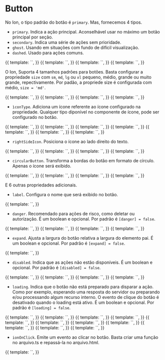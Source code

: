 
<Meta title="Ion/Navigation/Button" component={IonButtonComponent} />

# Button

No Ion, o tipo padrão do botão é `primary`. Mas, fornecemos 4 tipos.

- `primary`. Indica a ação principal. Aconselhável usar no máximo um botão principal por seção.
- `secondary`. Indica uma série de ações sem prioridade.
- `ghost`. Usando em situações com fundo de difícil visualização.
- `dashed`. Usado para ações comuns.

<Canvas>
  <Story
    name="type: primary"
    decorators={[
      moduleMetadata({
        declarations: [
          IonButtonComponent,
          IonIconComponent,
          IonDropdownComponent,
          IonBadgeComponent,
          IonInputComponent,
        ],
        imports: [CommonModule, FormsModule],
      }),
    ]}
  >
    {{
      template: `<ion-button label="Primary"></ion-button>`,
    }}
  </Story>
  <Story
    name="type: secondary"
    decorators={[
      moduleMetadata({
        declarations: [
          IonButtonComponent,
          IonIconComponent,
          IonDropdownComponent,
          IonBadgeComponent,
          IonInputComponent,
        ],
        imports: [CommonModule, FormsModule],
      }),
    ]}
  >
    {{
      template: `<ion-button label="Secondary" type="secondary"></ion-button>`,
    }}
  </Story>
  <Story
    name="type: ghost"
    decorators={[
      moduleMetadata({
        declarations: [
          IonButtonComponent,
          IonIconComponent,
          IonDropdownComponent,
          IonBadgeComponent,
          IonInputComponent,
        ],
        imports: [CommonModule, FormsModule],
      }),
    ]}
  >
    {{
      template: `<ion-button label="Ghost" type="ghost"></ion-button>`,
    }}
  </Story>
  <Story
    name="type: dashed"
    decorators={[
      moduleMetadata({
        declarations: [
          IonButtonComponent,
          IonIconComponent,
          IonDropdownComponent,
          IonBadgeComponent,
          IonInputComponent,
        ],
        imports: [CommonModule, FormsModule],
      }),
    ]}
  >
    {{
      template: `<ion-button label="Dashed" type="dashed"></ion-button>`,
    }}
  </Story>
</Canvas>

O Ion, Suporta 4 tamanhos padrões para botões. Basta configurar a propriedade `size` com `sm`, `md`, `lg` ou `xl` pequeno, médio, grande ou muito grande, repectivamente. Por padão, a propriede size é configurada com médio, `size = 'md'`.

<Canvas>
  <Story
    name="size: sm"
    decorators={[
      moduleMetadata({
        declarations: [
          IonButtonComponent,
          IonIconComponent,
          IonDropdownComponent,
          IonBadgeComponent,
          IonInputComponent,
        ],
        imports: [CommonModule, FormsModule],
      }),
    ]}
  >
    {{
      template: `<ion-button label="Small" size="sm"></ion-button>`,
    }}
  </Story>
  <Story
    name="size: md"
    decorators={[
      moduleMetadata({
        declarations: [
          IonButtonComponent,
          IonIconComponent,
          IonDropdownComponent,
          IonBadgeComponent,
          IonInputComponent,
        ],
        imports: [CommonModule, FormsModule],
      }),
    ]}
  >
    {{
      template: `<ion-button label="Medium"></ion-button>`,
    }}
  </Story>
  <Story
    name="size: lg"
    decorators={[
      moduleMetadata({
        declarations: [
          IonButtonComponent,
          IonIconComponent,
          IonDropdownComponent,
          IonBadgeComponent,
          IonInputComponent,
        ],
        imports: [CommonModule, FormsModule],
      }),
    ]}
  >
    {{
      template: `<ion-button label="Large" size="lg"></ion-button>`,
    }}
  </Story>
  <Story
    name="type: xl"
    decorators={[
      moduleMetadata({
        declarations: [
          IonButtonComponent,
          IonIconComponent,
          IonDropdownComponent,
          IonBadgeComponent,
          IonInputComponent,
        ],
        imports: [CommonModule, FormsModule],
      }),
    ]}
  >
    {{
      template: `<ion-button label="Extra-large" size="xl"></ion-button>`,
    }}
  </Story>
</Canvas>

- `ìconType`. Adiciona um ícone referente ao ícone configurado na propriedade. Qualquer tipo diponível no componente de ícone, pode ser configurado no botão.

<Canvas>
  <Story
    name="icontype"
    decorators={[
      moduleMetadata({
        declarations: [
          IonButtonComponent,
          IonIconComponent,
          IonDropdownComponent,
          IonBadgeComponent,
          IonInputComponent,
        ],
        imports: [CommonModule, FormsModule],
      }),
    ]}
  >
    {{
      template: `<ion-button iconType="pencil" tooltip="pencil" size="sm"></ion-button>`,
    }}
  </Story>
  <Story
    name="icontype in danger"
    decorators={[
      moduleMetadata({
        declarations: [
          IonButtonComponent,
          IonIconComponent,
          IonDropdownComponent,
          IonBadgeComponent,
          IonInputComponent,
        ],
        imports: [CommonModule, FormsModule],
      }),
    ]}
  >
    {{
      template: `<ion-button iconType="pencil" [danger]="true" tooltip="danger pencil" size="md"></ion-button>`,
    }}
  </Story>
  <Story
    name="icontype: trash"
    decorators={[
      moduleMetadata({
        declarations: [
          IonButtonComponent,
          IonIconComponent,
          IonDropdownComponent,
          IonBadgeComponent,
          IonInputComponent,
        ],
        imports: [CommonModule, FormsModule],
      }),
    ]}
  >
    {{
      template: `<ion-button label="Deletar" iconType="trash" size="lg"></ion-button>`,
    }}
  </Story>
  <Story
    name="icontype: loading"
    decorators={[
      moduleMetadata({
        declarations: [
          IonButtonComponent,
          IonIconComponent,
          IonDropdownComponent,
          IonBadgeComponent,
          IonInputComponent,
        ],
        imports: [CommonModule, FormsModule],
      }),
    ]}
  >
    {{
      template: `<ion-button label="" iconType="pencil" [loading]="true"></ion-button>`,
    }}
  </Story>
  <Story
    name="icontype: loading with label"
    decorators={[
      moduleMetadata({
        declarations: [
          IonButtonComponent,
          IonIconComponent,
          IonDropdownComponent,
          IonBadgeComponent,
          IonInputComponent,
        ],
        imports: [CommonModule, FormsModule],
      }),
    ]}
  >
    {{
      template: `<ion-button label="Editar" iconType="pencil" [loading]="true"></ion-button>`,
    }}
  </Story>
  <Story
    name="icontype: loading with custom loading message"
    decorators={[
      moduleMetadata({
        declarations: [
          IonButtonComponent,
          IonIconComponent,
          IonDropdownComponent,
          IonBadgeComponent,
          IonInputComponent,
        ],
        imports: [CommonModule, FormsModule],
      }),
    ]}
  >
    {{
      template: `<ion-button label="Editar" iconType="pencil" [loading]="true" loadingMessage="I'm loading"></ion-button>`,
    }}
  </Story>
  <Story
    name="iconetype: trash danger"
    decorators={[
      moduleMetadata({
        declarations: [
          IonButtonComponent,
          IonIconComponent,
          IonDropdownComponent,
          IonBadgeComponent,
          IonInputComponent,
        ],
        imports: [CommonModule, FormsModule],
      }),
    ]}
  >
    {{
      template: `<ion-button label="Deletar" iconType="trash" [danger]="true" size="xl"></ion-button>`,
    }}
  </Story>
</Canvas>

- `rightSideIcon`. Posiciona o ícone ao lado direito do texto.

<Canvas>
  <Story
    name="rightSideIcon"
    decorators={[
      moduleMetadata({
        declarations: [
          IonButtonComponent,
          IonIconComponent,
          IonDropdownComponent,
          IonBadgeComponent,
          IonInputComponent,
        ],
        imports: [CommonModule, FormsModule],
      }),
    ]}
  >
    {{
      template: `<ion-button label="Editar" iconType="pencil" [rightSideIcon]="true"></ion-button>`,
    }}
  </Story>
  <Story
    name="rightSideIcon: trash danger"
    decorators={[
      moduleMetadata({
        declarations: [
          IonButtonComponent,
          IonIconComponent,
          IonDropdownComponent,
          IonBadgeComponent,
          IonInputComponent,
        ],
        imports: [CommonModule, FormsModule],
      }),
    ]}
  >
    {{
      template: `<ion-button label="Deletar" iconType="trash" [danger]="true" [rightSideIcon]="true"></ion-button>`,
    }}
  </Story>
</Canvas>

<Canvas>
  <Story
    name="with dropdown"
    decorators={[
      moduleMetadata({
        declarations: [
          IonButtonComponent,
          IonIconComponent,
          IonDropdownComponent,
          IonBadgeComponent,
          IonInputComponent,
        ],
        imports: [CommonModule, FormsModule],
      }),
    ]}
  >
    {{
      template: `<ion-button label="Primary" [options]="[{ label: 'option 1' }, {label: 'option 2'}]"></ion-button>`,
    }}
  </Story>
  <Story
    name="with dropdown : multiple choices"
    decorators={[
      moduleMetadata({
        declarations: [
          IonButtonComponent,
          IonIconComponent,
          IonDropdownComponent,
          IonBadgeComponent,
          IonInputComponent,
        ],
        imports: [CommonModule, FormsModule],
      }),
    ]}
  >
    {{
      template: `<ion-button label="Primary" [options]="[{ label: 'option 1' }, {label: 'option 2'}]" multiple="true"></ion-button>`,
    }}
  </Story>
</Canvas>

- `circularButton`. Transforma a bordas do botão em formato de círculo. Apenas o ícone será exibido.

<Canvas>
  <Story
    name="circularButton"
    decorators={[
      moduleMetadata({
        declarations: [
          IonButtonComponent,
          IonIconComponent,
          IonDropdownComponent,
          IonBadgeComponent,
          IonInputComponent,
        ],
        imports: [CommonModule, FormsModule],
      }),
    ]}
  >
    {{
      template: `<ion-button label="Editar" iconType="pencil" tooltip="pencil" [circularButton]="true"></ion-button>`,
    }}
  </Story>
  <Story
    name="circularButton: trash danger"
    decorators={[
      moduleMetadata({
        declarations: [
          IonButtonComponent,
          IonIconComponent,
          IonDropdownComponent,
          IonBadgeComponent,
          IonInputComponent,
        ],
        imports: [CommonModule, FormsModule],
      }),
    ]}
  >
    {{
      template: `<ion-button label="Deletar" iconType="trash" tooltip="trash" [danger]="true" [circularButton]="true"></ion-button>`,
    }}
  </Story>
  <Story
    name="circularButton: trash ghost"
    decorators={[
      moduleMetadata({
        declarations: [
          IonButtonComponent,
          IonIconComponent,
          IonDropdownComponent,
          IonBadgeComponent,
          IonInputComponent,
        ],
        imports: [CommonModule, FormsModule],
      }),
    ]}
  >
    {{
      template: `<ion-button label="Deletar" iconType="close" type="ghost" [circularButton]="true"></ion-button>`,
    }}
  </Story>
  <Story
    name="circularButton: loading state"
    decorators={[
      moduleMetadata({
        declarations: [
          IonButtonComponent,
          IonIconComponent,
          IonDropdownComponent,
          IonBadgeComponent,
          IonInputComponent,
        ],
        imports: [CommonModule, FormsModule],
      }),
    ]}
  >
    {{
      template: `<ion-button label="Editar" iconType="pencil" [circularButton]="true" [loading]="true"></ion-button>`,
    }}
  </Story>
</Canvas>

E 6 outras propriedades adicionais.

- `label`. Configura o nome que será exibido no botão.

<Canvas>
  <Story
    name="label: name button"
    decorators={[
      moduleMetadata({
        declarations: [
          IonButtonComponent,
          IonIconComponent,
          IonDropdownComponent,
          IonBadgeComponent,
          IonInputComponent,
        ],
        imports: [CommonModule, FormsModule],
      }),
    ]}
  >
    {{
      template: `<ion-button label="Nome do botão"></ion-button>`,
    }}
  </Story>
</Canvas>

- `danger`. Recomendado para ações de risco, como deletar ou autorização. É um boolean e opcional. Por padrão é `[danger] = false`.

<Canvas>
  <Story
    name="danger in primary button"
    decorators={[
      moduleMetadata({
        declarations: [
          IonButtonComponent,
          IonIconComponent,
          IonDropdownComponent,
          IonBadgeComponent,
          IonInputComponent,
        ],
        imports: [CommonModule, FormsModule],
      }),
    ]}
  >
    {{
      template: `<ion-button label="Primary" [danger]=true></ion-button>`,
    }}
  </Story>
  <Story
    name="danger in secondary button"
    decorators={[
      moduleMetadata({
        declarations: [
          IonButtonComponent,
          IonIconComponent,
          IonDropdownComponent,
          IonBadgeComponent,
          IonInputComponent,
        ],
        imports: [CommonModule, FormsModule],
      }),
    ]}
  >
    {{
      template: `<ion-button label="Secondary" type="secondary" [danger]=true></ion-button>`,
    }}
  </Story>
  <Story
    name="danger in ghost button"
    decorators={[
      moduleMetadata({
        declarations: [
          IonButtonComponent,
          IonIconComponent,
          IonDropdownComponent,
          IonBadgeComponent,
          IonInputComponent,
        ],
        imports: [CommonModule, FormsModule],
      }),
    ]}
  >
    {{
      template: `<ion-button label="Ghost" type="ghost" [danger]=true></ion-button>`,
    }}
  </Story>
  <Story
    name="danger in dashed button"
    decorators={[
      moduleMetadata({
        declarations: [
          IonButtonComponent,
          IonIconComponent,
          IonDropdownComponent,
          IonBadgeComponent,
          IonInputComponent,
        ],
        imports: [CommonModule, FormsModule],
      }),
    ]}
  >
    {{
      template: `<ion-button label="Dashed" type="dashed" [danger]=true></ion-button>`,
    }}
  </Story>
</Canvas>

- `expand`. Ajusta a largura do botão relativa a largura do elemento pai. É um boolean e opcional. Por padrão é `[expand] = false`.

<Canvas>
  <Story
    name="expand: true"
    decorators={[
      moduleMetadata({
        declarations: [
          IonButtonComponent,
          IonIconComponent,
          IonDropdownComponent,
          IonBadgeComponent,
          IonInputComponent,
        ],
        imports: [CommonModule, FormsModule],
      }),
    ]}
  >
    {{
      template: `<ion-button label="Primary" [expand]=true></ion-button>`,
    }}
  </Story>
</Canvas>

- `disabled`. Indica que as ações não estão disponíveis. É um boolean e opcional. Por padrão é `[disabled] = false`.

<Canvas>
  <Story
    name="disabled in primary button"
    decorators={[
      moduleMetadata({
        declarations: [
          IonButtonComponent,
          IonIconComponent,
          IonDropdownComponent,
          IonBadgeComponent,
          IonInputComponent,
        ],
        imports: [CommonModule, FormsModule],
      }),
    ]}
  >
    {{
      template: `<ion-button label="Primary" [disabled]=true></ion-button>`,
    }}
  </Story>
  <Story
    name="disabled in secondary button"
    decorators={[
      moduleMetadata({
        declarations: [
          IonButtonComponent,
          IonIconComponent,
          IonDropdownComponent,
          IonBadgeComponent,
          IonInputComponent,
        ],
        imports: [CommonModule, FormsModule],
      }),
    ]}
  >
    {{
      template: `<ion-button label="Secondary" type="secondary" [disabled]=true></ion-button>`,
    }}
  </Story>
  <Story
    name="disabled in ghost button"
    decorators={[
      moduleMetadata({
        declarations: [
          IonButtonComponent,
          IonIconComponent,
          IonDropdownComponent,
          IonBadgeComponent,
          IonInputComponent,
        ],
        imports: [CommonModule, FormsModule],
      }),
    ]}
  >
    {{
      template: `<ion-button label="Ghost" type="ghost" [disabled]=true></ion-button>`,
    }}
  </Story>
  <Story
    name="disabled in dashed button"
    decorators={[
      moduleMetadata({
        declarations: [
          IonButtonComponent,
          IonIconComponent,
          IonDropdownComponent,
          IonBadgeComponent,
          IonInputComponent,
        ],
        imports: [CommonModule, FormsModule],
      }),
    ]}
  >
    {{
      template: `<ion-button label="Dashed" type="dashed" [disabled]=true></ion-button>`,
    }}
  </Story>
</Canvas>

- `loading`. Indica que o botão não está preparado para disparar a ação. Como por exemplo, esperando uma resposta do servidor ou preparando e/ou processando algum recurso interno. O evento de clique do botão é desativado quando o loading está ativo. É um boolean e opcional. Por padrão é `[loading] = false`.

<Canvas>
  <Story
    name="Loading in primary button"
    decorators={[
      moduleMetadata({
        declarations: [
          IonButtonComponent,
          IonIconComponent,
          IonDropdownComponent,
          IonBadgeComponent,
          IonInputComponent,
        ],
        imports: [CommonModule, FormsModule],
      }),
    ]}
  >
    {{
      template: `<ion-button label="Primary" [loading]="true"></ion-button>`,
    }}
  </Story>
  <Story
    name="Loading in secondary button"
    decorators={[
      moduleMetadata({
        declarations: [
          IonButtonComponent,
          IonIconComponent,
          IonDropdownComponent,
          IonBadgeComponent,
          IonInputComponent,
        ],
        imports: [CommonModule, FormsModule],
      }),
    ]}
  >
    {{
      template: `<ion-button label="Secondary" type="secondary" [loading]="true"></ion-button>`,
    }}
  </Story>
  <Story
    name="Loading in ghost button"
    decorators={[
      moduleMetadata({
        declarations: [
          IonButtonComponent,
          IonIconComponent,
          IonDropdownComponent,
          IonBadgeComponent,
          IonInputComponent,
        ],
        imports: [CommonModule, FormsModule],
      }),
    ]}
  >
    {{
      template: `<ion-button label="Ghost" type="ghost" [loading]="true"></ion-button>`,
    }}
  </Story>
  <Story
    name="Loading in dashed button"
    decorators={[
      moduleMetadata({
        declarations: [
          IonButtonComponent,
          IonIconComponent,
          IonDropdownComponent,
          IonBadgeComponent,
          IonInputComponent,
        ],
        imports: [CommonModule, FormsModule],
      }),
    ]}
  >
    {{
      template: `<ion-button label="Dashed" type="dashed" [loading]="true"></ion-button>`,
    }}
  </Story>
  <Story
    name="Loading in primary danger"
    decorators={[
      moduleMetadata({
        declarations: [
          IonButtonComponent,
          IonIconComponent,
          IonDropdownComponent,
          IonBadgeComponent,
          IonInputComponent,
        ],
        imports: [CommonModule, FormsModule],
      }),
    ]}
  >
    {{
      template: `<ion-button label="Primary" [danger]="true" [loading]="true"></ion-button>`,
    }}
  </Story>
  <Story
    name="Loading in primary disabled button"
    decorators={[
      moduleMetadata({
        declarations: [
          IonButtonComponent,
          IonIconComponent,
          IonDropdownComponent,
          IonBadgeComponent,
          IonInputComponent,
        ],
        imports: [CommonModule, FormsModule],
      }),
    ]}
  >
    {{
      template: `<ion-button label="Primary" [disabled]="true" [loading]="true"></ion-button>`,
    }}
  </Story>
  <Story
    name="Loading in secondary disabled button"
    decorators={[
      moduleMetadata({
        declarations: [
          IonButtonComponent,
          IonIconComponent,
          IonDropdownComponent,
          IonBadgeComponent,
          IonInputComponent,
        ],
        imports: [CommonModule, FormsModule],
      }),
    ]}
  >
    {{
      template: `<ion-button label="Secondary" type="secondary" [disabled]="true" [loading]="true"></ion-button>`,
    }}
  </Story>
  <Story
    name="Loading in ghost disabled button"
    decorators={[
      moduleMetadata({
        declarations: [
          IonButtonComponent,
          IonIconComponent,
          IonDropdownComponent,
          IonBadgeComponent,
          IonInputComponent,
        ],
        imports: [CommonModule, FormsModule],
      }),
    ]}
  >
    {{
      template: `<ion-button label="Ghost" type="ghost" [disabled]="true" [loading]="true"></ion-button>`,
    }}
  </Story>
  <Story
    name="Loading in dashed disabled button"
    decorators={[
      moduleMetadata({
        declarations: [
          IonButtonComponent,
          IonIconComponent,
          IonDropdownComponent,
          IonBadgeComponent,
          IonInputComponent,
        ],
        imports: [CommonModule, FormsModule],
      }),
    ]}
  >
    {{
      template: `<ion-button label="Dashed" type="dashed" [disabled]="true" [loading]="true"></ion-button>`,
    }}
  </Story>
  <Story
    name="Loading in secondary danger disabled button"
    decorators={[
      moduleMetadata({
        declarations: [
          IonButtonComponent,
          IonIconComponent,
          IonDropdownComponent,
          IonBadgeComponent,
          IonInputComponent,
        ],
        imports: [CommonModule, FormsModule],
      }),
    ]}
  >
    {{
      template: `<ion-button label="Primary" type="secondary" [danger]="true" [disabled]="true" [loading]="true"></ion-button>`,
    }}
  </Story>
  <Story
    name="Loading with custom message"
    decorators={[
      moduleMetadata({
        declarations: [
          IonButtonComponent,
          IonIconComponent,
          IonDropdownComponent,
          IonBadgeComponent,
          IonInputComponent,
        ],
        imports: [CommonModule, FormsModule],
      }),
    ]}
  >
    {{
      template: `<ion-button label="Primary" [loading]="true" loadingMessage="I'm loading"></ion-button>`,
    }}
  </Story>
</Canvas>

- `ionOnClick`. Emite um evento ao clicar no botão. Basta criar uma função no arquivo.ts e repassá-la no arquivo.html.

<Canvas>
  <Story
    name="ionOnClick"
    decorators={[
      moduleMetadata({
        declarations: [
          IonButtonComponent,
          IonIconComponent,
          IonDropdownComponent,
          IonBadgeComponent,
          IonInputComponent,
        ],
        imports: [CommonModule, FormsModule],
      }),
    ]}
  >
    {{
      template: `<ion-button label="Primary" (ionOnClick)="passAFunctionHere()"></ion-button>`,
    }}
  </Story>
</Canvas>
